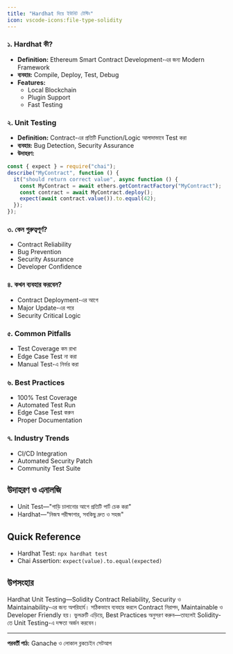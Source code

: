 ```yaml
---
title: "Hardhat দিয়ে ইউনিট টেস্টিং"
icon: vscode-icons:file-type-solidity
---
```


### ১. Hardhat কী?
- **Definition:** Ethereum Smart Contract Development-এর জন্য Modern Framework
- **ব্যবহার:** Compile, Deploy, Test, Debug
- **Features:**
    - Local Blockchain
    - Plugin Support
    - Fast Testing

### ২. Unit Testing
- **Definition:** Contract-এর প্রতিটি Function/Logic আলাদাভাবে Test করা
- **ব্যবহার:** Bug Detection, Security Assurance
- **উদাহরণ:**
```javascript
const { expect } = require("chai");
describe("MyContract", function () {
  it("should return correct value", async function () {
    const MyContract = await ethers.getContractFactory("MyContract");
    const contract = await MyContract.deploy();
    expect(await contract.value()).to.equal(42);
  });
});
```

### ৩. কেন গুরুত্বপূর্ণ?
- Contract Reliability
- Bug Prevention
- Security Assurance
- Developer Confidence

### ৪. কখন ব্যবহার করবেন?
- Contract Deployment-এর আগে
- Major Update-এর পরে
- Security Critical Logic

### ৫. Common Pitfalls
- Test Coverage কম রাখা
- Edge Case Test না করা
- Manual Test-এ নির্ভর করা

### ৬. Best Practices
- 100% Test Coverage
- Automated Test Run
- Edge Case Test করুন
- Proper Documentation

### ৭. Industry Trends
- CI/CD Integration
- Automated Security Patch
- Community Test Suite

## উদাহরণ ও এনালজি
- Unit Test—"গাড়ি চালানোর আগে প্রতিটি পার্ট চেক করা"
- Hardhat—"নিজস্ব পরীক্ষাগার, সবকিছু দ্রুত ও সহজ"

## Quick Reference
- Hardhat Test: `npx hardhat test`
- Chai Assertion: `expect(value).to.equal(expected)`

## উপসংহার

Hardhat Unit Testing—Solidity Contract Reliability, Security ও Maintainability-এর জন্য অপরিহার্য। সঠিকভাবে ব্যবহার করলে Contract নিরাপদ, Maintainable ও Developer Friendly হয়। ভুলত্রুটি এড়িয়ে, Best Practices অনুসরণ করুন—তাহলেই Solidity-তে Unit Testing-এ দক্ষতা অর্জন করবেন।

---

**পরবর্তী পাঠ:** Ganache ও লোকাল ব্লকচেইন সেটআপ
